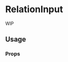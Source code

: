 <!--- RelationInput.stories.mdx --->


<Meta title="components/RelationInput" />

# RelationInput

WIP

## Usage

<Canvas>
  <Story name="base">
    <Box padding={8}>
      <RelationInput
        label="Relations"
        labelLoadMore="Load More"
        listHeight="200px"
        name="options"
        searchResults={[
          {
            label: 'Relation 6',
            value: {
              id: 6,
              name: 'Relation 6',
              publishedAt: 'something'
            }
          }
        ]}
        relations={{
          data: {
            pages: [
              {
                id: 1,
                href: '/',
                title: 'Relation 1',
              },
              {
                id: 2,
                href: '',
                title: 'Relation 2',
                isDraft: true,
              },
              {
                id: 3,
                href: '',
                title: 'Relation 3',
                isDraft: false,
              },
              {
                id: 4,
                href: '',
                title: 'Relation 4',
                isDraft: false,
              },
              {
                id: 5,
                href: '',
                title: 'Relation 5',
                isDraft: true,
              },
            ],
          },
          isLoading: false,
          isSuccess: true,
        }}
      />
    </Box>
  </Story>
</Canvas>

### Props

<ArgsTable of={RelationItem} />
